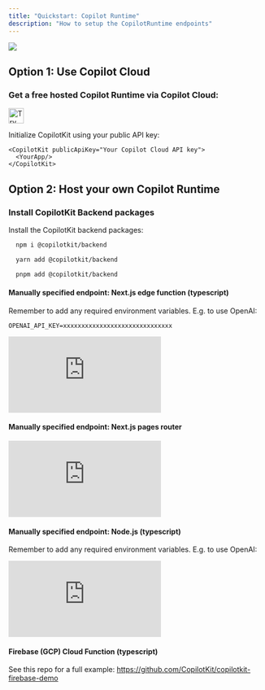 ```yaml
---
title: "Quickstart: Copilot Runtime"
description: "How to setup the CopilotRuntime endpoints"
---
```



<img
  referrerPolicy="no-referrer-when-downgrade"
  src="https://static.scarf.sh/a.png?x-pxid=ffc9f65d-0186-4575-b065-61d62ea9d7d3"
/>

## Option 1: Use Copilot Cloud

### Get a free hosted Copilot Runtime via Copilot Cloud:

<a href="https://go.copilotkit.ai/cloud"> <img src="https://github.com/CopilotKit/CopilotKit/assets/131273140/7f6159ad-d86b-4f38-9219-88312800a7f7" alt="Try Copilot Cloud" height="30"/> </a>

Initialize CopilotKit using your public API key:

```
<CopilotKit publicApiKey="Your Copilot Cloud API key">
  <YourApp/>
</CopilotKit>
```

## Option 2: Host your own Copilot Runtime

### Install CopilotKit Backend packages

Install the CopilotKit backend packages:

<CodeGroup>

```bash npm
  npm i @copilotkit/backend
```

```bash yarn
  yarn add @copilotkit/backend
```

```bash pnpm
  pnpm add @copilotkit/backend
```

</CodeGroup>

#### Manually specified endpoint: Next.js edge function (typescript)

Remember to add any required environment variables. E.g. to use OpenAI:

```env .env.local
OPENAI_API_KEY=xxxxxxxxxxxxxxxxxxxxxxxxxxxxxx
```

<iframe
  frameBorder="0"
  scrolling="no"
  style={{ width: "100%", height: "205px" }}
  allow="clipboard-write"
  src="https://emgithub.com/iframe.html?target=https%3A%2F%2Fgithub.com%2FCopilotKit%2FCopilotKit%2Fblob%2Fmain%2FCopilotKit%2Fscripts%2Fqa%2Flib%2Fnext%2Froute.ts&style=default&type=code&showBorder=on&showLineNumbers=on&showFileMeta=on&showFullPath=on&showCopy=on"
></iframe>

#### Manually specified endpoint: Next.js pages router

<iframe frameborder="0" scrolling="no" style={{ width: "100%", height: "331px" }} allow="clipboard-write" src="https://emgithub.com/iframe.html?target=https%3A%2F%2Fgithub.com%2FCopilotKit%2FCopilotKit%2Fblob%2Fmain%2FCopilotKit%2Fscripts%2Fqa%2Flib%2Fnext-pages%2Fcopilotkit.ts&style=default&type=code&showBorder=on&showLineNumbers=on&showFileMeta=on&showFullPath=on&showCopy=on"></iframe>

#### Manually specified endpoint: Node.js (typescript)

Remember to add any required environment variables. E.g. to use OpenAI:

<iframe
  frameBorder="0"
  scrolling="no"
  style={{ width: "100%", height: "541px" }}
  allow="clipboard-write"
  src="https://emgithub.com/iframe.html?target=https%3A%2F%2Fgithub.com%2FCopilotKit%2FCopilotKit%2Fblob%2Fmain%2FCopilotKit%2Fscripts%2Fqa%2Flib%2Fnode%2Fserver.js&style=default&type=code&showBorder=on&showLineNumbers=on&showFileMeta=on&showFullPath=on&showCopy=on"
></iframe>

#### Firebase (GCP) Cloud Function (typescript)

See this repo for a full example: https://github.com/CopilotKit/copilotkit-firebase-demo
